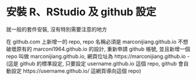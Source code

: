 # 安裝 R、RStudio 及 github 設定 {#intro}

就一般的套件安裝, 沒有特別需要注意的地方 

在 github.com 上新增一的 repo, repo 名稱必須是 marconijiang.github.io
不想破壞原有的 marconi1964.github.io 的設計, 重新申請 github 帳號, 並且新增一個  repo 叫做 marconijiang.github.io, 網頁位址為 https://marconijiang.github.io 
- (這是 github 的標準設定, 只要設定 username.github.io 這個 repo, github 會自動設定 https://username.github.io/ 這網頁導向這個 repo) 
